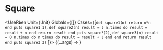 # Square


<UseRben Unit={Unit} Globals={[]}  Cases={[`
def square1(n)
    return n*n
end
puts square1(1)
`, `
def square2(n)
    result = 0
    n.times do result = result + n end
    return result
end
puts square2(2)
`, `
def square3(n)
    result = 0
    n.times do n.times do result = result + 1 end end
    return result
end
puts square3(3)
`
]}>
{(...args) =>
  <Edit key={args[1]} args={args} />
}
</UseRben>
